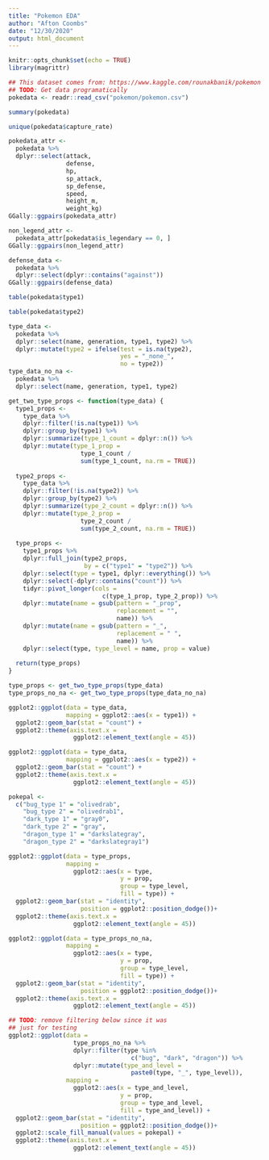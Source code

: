 ```yaml
---
title: "Pokemon EDA"
author: "Afton Coombs"
date: "12/30/2020"
output: html_document
---
```


```r
knitr::opts_chunk$set(echo = TRUE)
library(magrittr)
```

```r
## This dataset comes from: https://www.kaggle.com/rounakbanik/pokemon
## TODO: Get data programatically
pokedata <- readr::read_csv("pokemon/pokemon.csv")
```

```r
summary(pokedata)
```
```r
unique(pokedata$capture_rate)
```

```r
pokedata_attr <-
  pokedata %>%
  dplyr::select(attack,
                defense,
                hp,
                sp_attack,
                sp_defense,
                speed,
                height_m,
                weight_kg)
GGally::ggpairs(pokedata_attr)
```

```r
non_legend_attr <- 
  pokedata_attr[pokedata$is_legendary == 0, ]
GGally::ggpairs(non_legend_attr)
```
```r
defense_data <-
  pokedata %>%
  dplyr::select(dplyr::contains("against"))
GGally::ggpairs(defense_data)
```

```r
table(pokedata$type1)
```

```r
table(pokedata$type2)
```

```r
type_data <-
  pokedata %>% 
  dplyr::select(name, generation, type1, type2) %>%
  dplyr::mutate(type2 = ifelse(test = is.na(type2),
                               yes = "_none_",
                               no = type2))
type_data_no_na <-
  pokedata %>% 
  dplyr::select(name, generation, type1, type2)

get_two_type_props <- function(type_data) {
  type1_props <-
    type_data %>%
    dplyr::filter(!is.na(type1)) %>%
    dplyr::group_by(type1) %>%
    dplyr::summarize(type_1_count = dplyr::n()) %>%
    dplyr::mutate(type_1_prop = 
                    type_1_count / 
                    sum(type_1_count, na.rm = TRUE))
  
  type2_props <-
    type_data %>%
    dplyr::filter(!is.na(type2)) %>%
    dplyr::group_by(type2) %>%
    dplyr::summarize(type_2_count = dplyr::n()) %>%
    dplyr::mutate(type_2_prop = 
                    type_2_count / 
                    sum(type_2_count, na.rm = TRUE))
  
  type_props <-
    type1_props %>%
    dplyr::full_join(type2_props, 
                     by = c("type1" = "type2")) %>%
    dplyr::select(type = type1, dplyr::everything()) %>%
    dplyr::select(-dplyr::contains("count")) %>%
    tidyr::pivot_longer(cols = 
                          c(type_1_prop, type_2_prop)) %>%
    dplyr::mutate(name = gsub(pattern = "_prop",
                              replacement = "",
                              name)) %>%
    dplyr::mutate(name = gsub(pattern = "_",
                              replacement = " ",
                              name)) %>%
    dplyr::select(type, type_level = name, prop = value)
  
  return(type_props)
}

type_props <- get_two_type_props(type_data)
type_props_no_na <- get_two_type_props(type_data_no_na)
```

```r
ggplot2::ggplot(data = type_data,
                mapping = ggplot2::aes(x = type1)) +
  ggplot2::geom_bar(stat = "count") +
  ggplot2::theme(axis.text.x = 
                  ggplot2::element_text(angle = 45))
```

```r
ggplot2::ggplot(data = type_data,
                mapping = ggplot2::aes(x = type2)) +
  ggplot2::geom_bar(stat = "count") +
  ggplot2::theme(axis.text.x = 
                  ggplot2::element_text(angle = 45))
```
```r
pokepal <- 
  c("bug_type 1" = "olivedrab", 
    "bug_type 2" = "olivedrab1",
    "dark_type 1" = "gray0", 
    "dark_type 2" = "gray",
    "dragon_type 1" = "darkslategray", 
    "dragon_type 2" = "darkslategray1")
```


```r
ggplot2::ggplot(data = type_props,
                mapping = 
                  ggplot2::aes(x = type,
                               y = prop,
                               group = type_level,
                               fill = type)) + 
  ggplot2::geom_bar(stat = "identity",
                    position = ggplot2::position_dodge())+
  ggplot2::theme(axis.text.x = 
                  ggplot2::element_text(angle = 45))
```

```r
ggplot2::ggplot(data = type_props_no_na,
                mapping = 
                  ggplot2::aes(x = type,
                               y = prop,
                               group = type_level,
                               fill = type)) + 
  ggplot2::geom_bar(stat = "identity",
                    position = ggplot2::position_dodge())+
  ggplot2::theme(axis.text.x = 
                  ggplot2::element_text(angle = 45))
```

```r
## TODO: remove filtering below since it was 
## just for testing
ggplot2::ggplot(data = 
                  type_props_no_na %>%
                  dplyr::filter(type %in% 
                                  c("bug", "dark", "dragon")) %>%
                  dplyr::mutate(type_and_level = 
                                  paste0(type, "_", type_level)),
                mapping = 
                  ggplot2::aes(x = type_and_level,
                               y = prop,
                               group = type_and_level,
                               fill = type_and_level)) + 
  ggplot2::geom_bar(stat = "identity",
                    position = ggplot2::position_dodge())+
  ggplot2::scale_fill_manual(values = pokepal) +
  ggplot2::theme(axis.text.x = 
                  ggplot2::element_text(angle = 45))
```
